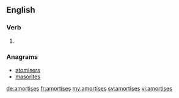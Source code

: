 ==English==

===Verb===
{{head|en|verb form}}

# {{en-third-person singular of|amortise}}

===Anagrams===
* [[atomisers#English|atomisers]]
* [[masorites#English|masorites]]

[[de:amortises]]
[[fr:amortises]]
[[my:amortises]]
[[sv:amortises]]
[[vi:amortises]]